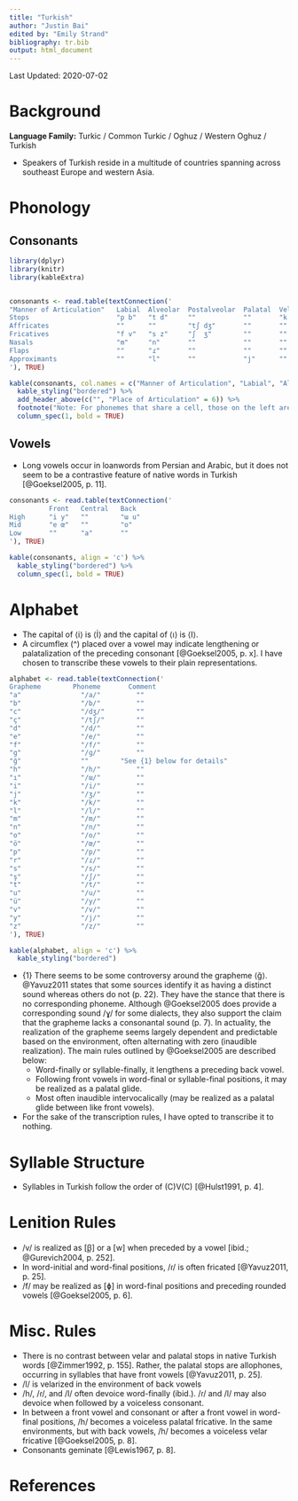 ---
title: "Turkish"
author: "Justin Bai"
edited by: "Emily Strand"
bibliography: tr.bib
output: html_document
---

Last Updated: 2020-07-02

# Background

**Language Family:** Turkic / Common Turkic / Oghuz / Western Oghuz / Turkish

* Speakers of Turkish reside in a multitude of countries spanning across southeast Europe and western Asia.

# Phonology

## Consonants

```{r echo=FALSE, message=FALSE, warning=FALSE, results = 'asis'}

library(dplyr)
library(knitr)
library(kableExtra)


consonants <- read.table(textConnection('
"Manner of Articulation"   Labial  Alveolar  Postalveolar  Palatal  Velar   Glottal
Stops                      "p b"   "t d"     ""            ""       "k ɡ"     ""
Affricates                 ""      ""        "tʃ dʒ"       ""       ""        ""
Fricatives                 "f v"   "s z"     "ʃ  ʒ"        ""       ""        "h"
Nasals                     "m"     "n"       ""            ""       ""        ""
Flaps                      ""      "ɾ"       ""            ""       ""        ""
Approximants               ""      "l"       ""            "j"      ""        ""
'), TRUE)

kable(consonants, col.names = c("Manner of Articulation", "Labial", "Alveolar", "Postalveolar", "Palatal", "Velar", "Glottal"), align = 'c') %>%
  kable_styling("bordered") %>%
  add_header_above(c("", "Place of Articulation" = 6)) %>%
  footnote("Note: For phonemes that share a cell, those on the left are voiceless, whereas those on the right are voiced.", general_title = "") %>%
  column_spec(1, bold = TRUE)
```

## Vowels

* Long vowels occur in loanwords from Persian and Arabic, but it does not seem to be a contrastive feature of native words in Turkish [@Goeksel2005, p. 11].

```{r echo=FALSE, message=FALSE, warning=FALSE, results = 'asis'}
consonants <- read.table(textConnection('
          Front   Central   Back
High      "i y"   ""        "ɯ u"
Mid       "e œ"   ""        "o"
Low       ""      "a"       ""
'), TRUE)

kable(consonants, align = 'c') %>%
  kable_styling("bordered") %>%
  column_spec(1, bold = TRUE)
```

# Alphabet

* The capital of ⟨i⟩ is ⟨İ⟩ and the capital of ⟨ı⟩ is ⟨I⟩.
* A circumflex (^) placed over a vowel may indicate lengthening or palatalization of the preceding consonant [@Goeksel2005, p. x]. I have chosen to transcribe these vowels to their plain representations.

```{r echo=FALSE, message=FALSE, warning=FALSE, results = 'asis'}

alphabet <- read.table(textConnection('
Grapheme        Phoneme       Comment
"a"               "/a/"         ""
"b"               "/b/"         ""
"c"               "/dʒ/"        ""
"ç"               "/tʃ/"        ""
"d"               "/d/"         ""
"e"               "/e/"         ""
"f"               "/f/"         ""
"g"               "/ɡ/"         ""
"ğ"               ""        "See {1} below for details"
"h"               "/h/"         ""
"ı"               "/ɯ/"         ""
"i"               "/i/"         ""
"j"               "/ʒ/"         ""
"k"               "/k/"         ""
"l"               "/l/"         ""
"m"               "/m/"         ""
"n"               "/n/"         ""
"o"               "/o/"         ""
"ö"               "/œ/"         ""
"p"               "/p/"         ""
"r"               "/ɾ/"         ""
"s"               "/s/"         ""
"ş"               "/ʃ/"         ""
"t"               "/t/"         ""
"u"               "/u/"         ""
"ü"               "/y/"         ""
"v"               "/v/"         ""
"y"               "/j/"         ""
"z"               "/z/"         ""
'), TRUE)

kable(alphabet, align = 'c') %>%
  kable_styling("bordered")
```

* {1} There seems to be some controversy around the grapheme ⟨ğ⟩. @Yavuz2011 states that some sources identify it as having a distinct sound whereas others do not (p. 22). They have the stance that there is no corresponding phoneme. Although @Goeksel2005 does provide a corresponding sound /ɣ/ for some dialects, they also support the claim that the grapheme lacks a consonantal sound (p. 7). In actuality, the realization of the grapheme seems largely dependent and predictable based on the environment, often alternating with zero (inaudible realization). The main rules outlined by @Goeksel2005 are described below:  
    - Word-finally or syllable-finally, it lengthens a preceding back vowel.  
    - Following front vowels in word-final or syllable-final positions, it may be realized as a palatal glide.  
    - Most often inaudible intervocalically (may be realized as a palatal glide between like front vowels).  
* For the sake of the transcription rules, I have opted to transcribe it to nothing.


# Syllable Structure

* Syllables in Turkish follow the order of (C)V(C) [@Hulst1991, p. 4].  

# Lenition Rules

* /v/ is realized as [β̞] or a [w] when preceded by a vowel [ibid.; @Gurevich2004, p. 252].
* In word-initial and word-final positions, /ɾ/ is often fricated [@Yavuz2011, p. 25].
* /f/ may be realized as [ɸ] in word-final positions and preceding rounded vowels [@Goeksel2005, p. 6].

# Misc. Rules

* There is no contrast between velar and palatal stops in native Turkish words [@Zimmer1992, p. 155]. Rather, the palatal stops are allophones, occurring in syllables that have front vowels [@Yavuz2011, p. 25].
* /l/ is velarized in the environment of back vowels
* /h/, /ɾ/, and /l/ often devoice word-finally (ibid.). /ɾ/ and /l/ may also devoice when followed by a voiceless consonant.
* In between a front vowel and consonant or after a front vowel in word-final positions, /h/ becomes a voiceless palatal fricative. In the same environments, but with back vowels, /h/ becomes a voiceless velar fricative [@Goeksel2005, p. 8].
* Consonants geminate [@Lewis1967, p. 8].

# References
